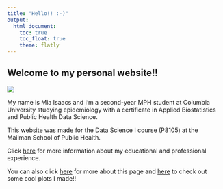 ```yaml
---
title: "Hello!! :-)"
output: 
  html_document:
    toc: true
    toc_float: true
    theme: flatly
---
```


## Welcome to my personal website!!

![](https://media.giphy.com/media/k3kqJ2d8cUvSM/giphy.gif?cid=790b7611cv6b4upvgmben210i123oa31qyhd9x6on72zqi0z&ep=v1_gifs_search&rid=giphy.gif&ct=g)

My name is Mia Isaacs and I'm a second-year MPH student at Columbia University studying epidemiology with a certificate in Applied Biostatistics and Public Health Data Science.

This website was made for the Data Science I course (P8105) at the Mailman School of Public Health. 

Click [here](experience.html) for more information about my educational and professional experience.

You can also click [here](about.html) for more about this page and [here](plots.html) to check out some cool plots I made!!


